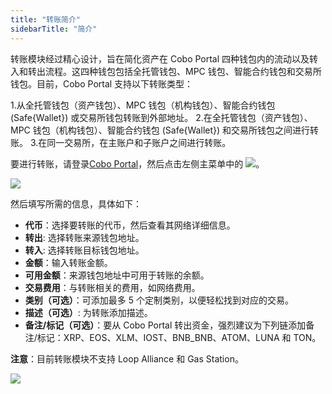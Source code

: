 ```yaml
---
title: "转账简介"
sidebarTitle: "简介"
---
```


转账模块经过精心设计，旨在简化资产在 Cobo Portal 四种钱包内的流动以及转入和转出流程。这四种钱包包括全托管钱包、MPC 钱包、智能合约钱包和交易所钱包。目前，Cobo Portal 支持以下转账类型：


1.从全托管钱包（资产钱包）、MPC 钱包（机构钱包）、智能合约钱包 (Safe&#123;Wallet&#125;) 或交易所钱包转账到外部地址。
2.在全托管钱包（资产钱包）、MPC 钱包（机构钱包）、智能合约钱包 (Safe&#123;Wallet&#125;) 和交易所钱包之间进行转账。
3.在同一交易所，在主账户和子账户之间进行转账。

要进行转账，请登录[Cobo Portal](https://portal.cobo.com/login)，然后点击左侧主菜单中的 <img src="/images/transfers/transfer-button.svg" className="icon"></img>。

<img src="/images/transfers/transfer-button-location.png" className="screenshot_modal"/>
 

然后填写所需的信息，具体如下：

- **代币**：选择要转账的代币，然后查看其网络详细信息。
- **转出**: 选择转账来源钱包地址。
- **转入**: 选择转账目标钱包地址。
- **金额**：输入转账金额。
- **可用金额**：来源钱包地址中可用于转账的余额。
- **交易费用**：与转账相关的费用，如网络费用。
- **类别（可选）**：可添加最多 5 个定制类别，以便轻松找到对应的交易。
- **描述（可选）**: 为转账添加描述。
- **备注/标记（可选）**：要从 Cobo Portal 转出资金，强烈建议为下列链添加备注/标记：XRP、EOS、XLM、IOST、BNB_BNB、ATOM、LUNA 和 TON。

**注意**：目前转账模块不支持 Loop Alliance 和 Gas Station。

<img src="/images/transfers/transfer-form.png" className="screenshot_modal"/>